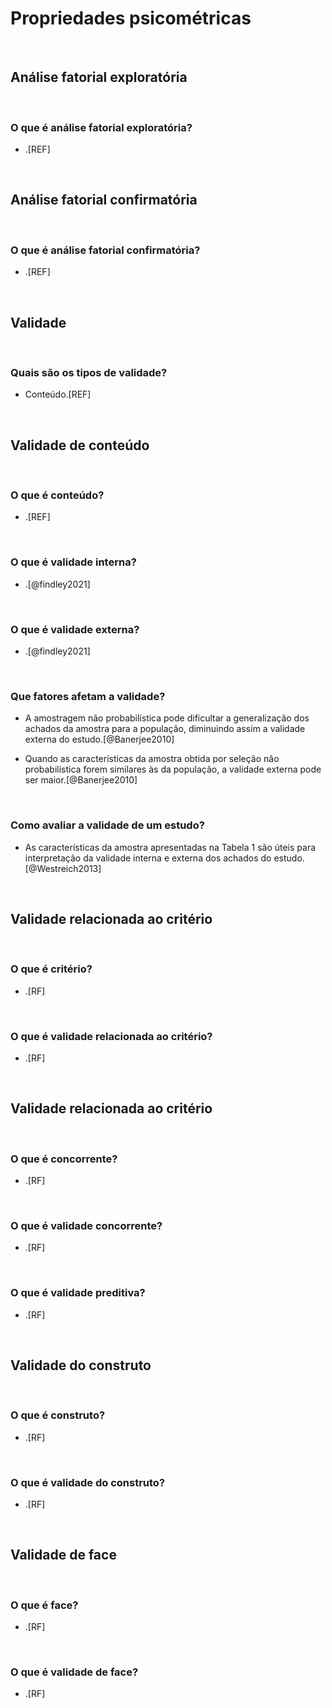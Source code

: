 # **Propriedades psicométricas** {#propriedades-psicometricas}

<br>

## Análise fatorial exploratória {#analise-fatorial-exploratoria}

<br>

### O que é análise fatorial exploratória?

- .[REF]

<br>

## Análise fatorial confirmatória {#analise-fatorial-ocnfirmatoria}

<br>

### O que é análise fatorial confirmatória?

- .[REF]

<br>

## Validade {#validade}

<br>

### Quais são os tipos de validade?

- Conteúdo.[REF]

<br>

## Validade de conteúdo {#validade-conteúdo}

<br>

### O que é conteúdo?

-   .[REF]

<br>

### O que é validade interna?

-   .[@findley2021]

<br>

### O que é validade externa?

-   .[@findley2021]

<br>

### Que fatores afetam a validade?

- A amostragem não probabilística pode dificultar a generalização dos achados da amostra para a população, diminuindo assim a validade externa do estudo.[@Banerjee2010]

- Quando as características da amostra obtida por seleção não probabilística forem similares às da população, a validade externa pode ser maior.[@Banerjee2010]

<br>

### Como avaliar a validade de um estudo?

- As características da amostra apresentadas na Tabela 1 são úteis para interpretação da validade interna e externa dos achados do estudo.[@Westreich2013]

<br>

## Validade relacionada ao critério {#validade-criterio}

<br>

### O que é critério?

-   .[RF]

<br>

### O que é validade relacionada ao critério?

-   .[RF]

<br>

## Validade relacionada ao critério {#validade-criterio}

<br>

### O que é concorrente?

-   .[RF]

<br>

### O que é validade concorrente?

-   .[RF]

<br>

### O que é validade preditiva?

-   .[RF]

<br>

## Validade do construto {#validade-constructo}

<br>

### O que é construto?

-   .[RF]

<br>

### O que é validade do construto?

-   .[RF]

<br>

## Validade de face {#validade-face}

<br>

### O que é face?

-   .[RF]

<br>

### O que é validade de face?

-   .[RF]

<br>
